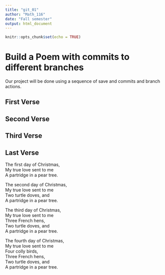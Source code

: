 ```yaml
---
title: "git_01"
author: "Math_116"
date: "Fall semester"
output: html_document
---
```


```r
knitr::opts_chunk$set(echo = TRUE)
```
# Build a Poem with commits to different branches
Our project will be done using a sequence of save and commits and branch actions.
<!-- Do not modify or change any text in "!--" bracketed areas such as this --- these are instructions to
you, if you change any of this the git program will notice it and compromise your git merging strategy !-->

## First Verse 
<!--Put the first five lines of a poem by Lewis Carrol in this section!-->

## Second Verse
<!--Put the first five lines of a poem by Robert Frost here!-->

## Third Verse
<!--Put the first two verses of The Walrus and the Carpenter here!-->

## Last Verse
<!--Put a short poem of your choice 8-20 lines,here!-->

The first day of Christmas,  
My true love sent to me  
A partridge in a pear tree.  

The second day of Christmas,  
My true love sent to me  
Two turtle doves, and  
A partridge in a pear tree.  

The third day of Christmas,  
My true love sent to me  
Three French hens,  
Two turtle doves, and  
A partridge in a pear tree.  

The fourth day of Christmas,  
My true love sent to me  
Four colly birds,  
Three French hens,  
Two turtle doves, and  
A partridge in a pear tree.  

